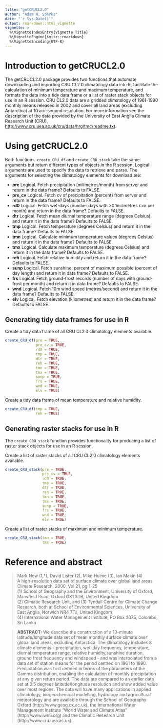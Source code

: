 ```yaml
---
title: "getCRUCL2.0"
author: "Adam H. Sparks"
date: "`r Sys.Date()`"
output: rmarkdown::html_vignette
vignette: >
  %\VignetteIndexEntry{Vignette Title}
  %\VignetteEngine{knitr::rmarkdown}
  %\VignetteEncoding{UTF-8}
---
```


# Introduction to getCRUCL2.0

The getCRUCL2.0 package provides two functions that automate downloading and
importing CRU CL2.0 climatology data into R, facilitate the calculation of
minimum temperature and maximum temperature, and formats the data into a tidy
data frame or a list of raster stack objects for use in an R session. CRU CL2.0
data are a gridded climatology of 1961-1990 monthly means released in 2002 and
cover all land areas (excluding Antarctica) at 10 arc-second resolution. For
more information see the description of the data provided by the University of
East Anglia Climate Research Unit (CRU),
<http://www.cru.uea.ac.uk/cru/data/hrg/tmc/readme.txt>.

# Using getCRUCL2.0
Both functions, `create_CRU_df` and `create_CRU_stack` take the same arguments
but return different types of objects in the R session. Logical arguments are
used to specify the data to retrieve and parse. The arguments for selecting the
climatology elements for download are:  

* **pre** Logical. Fetch precipitation (milimetres/month) from server and
return in the data frame? Defaults to FALSE.  
* **pre_cv** Logical. Fetch cv of precipitation (percent) from server and
return in the data frame? Defaults to FALSE.  
* **rd0** Logical. Fetch wet-days (number days with >0.1milimetres rain per
month) and return in the data frame? Defaults to FALSE.  
* **dtr** Logical. Fetch mean diurnal temperature range (degrees Celsius)
and return it in the data frame? Defaults to FALSE.  
* **tmp** Logical. Fetch temperature (degrees Celsius) and return it in the
data frame? Defaults to FALSE.  
* **tmn** Logical. Calculate minimum temperature values (degrees Celsius)
and return it in the data frame? Defaults to FALSE.  
* **tmx** Logical. Calculate maximum temperature (degrees Celsius) and return
it in the data frame? Defaults to FALSE.  
* **reh** Logical. Fetch relative humidity and return it in the data frame?
Defaults to FALSE.  
* **sunp** Logical. Fetch sunshine, percent of maximum possible (percent of
day length) and return it in data frame? Defaults to FALSE.  
* **frs** Logical. Fetch ground-frost records (number of days with ground-
frost per month) and return it in data frame? Defaults to FALSE.  
* **wnd** Logical. Fetch 10m wind speed (metres/second) and return it in the
data frame? Defaults to FALSE.  
* **elv** Logical. Fetch elevation (kilometres) and return it in the data
frame? Defaults to FALSE.  

## Generating tidy data frames for use in R
Create a tidy data frame of all CRU CL2.0 climatology elements available.

```r
create_CRU_df(pre = TRUE,
              pre_cv = TRUE,
              rd0 = TRUE,
              tmp = TRUE,
              dtr = TRUE,
              reh = TRUE,
              tmn = TRUE,
              tmx = TRUE,
              sunp = TRUE,
              frs = TRUE,
              wnd = TRUE,
              elv = TRUE)
```

Create a tidy data frame of mean temperature and relative humidity.
```r
create_CRU_df(tmp = TRUE,
              reh = TRUE)
```

## Generating raster stacks for use in R
The `create_CRU_stack` function provides functionality for producing a list of
[raster](https://CRAN.R-project.org/package=raster) stack objects for use in an
R session.

Create a list of raster stacks of all CRU CL2.0 climatology elements available.

```r
create_CRU_stack(pre = TRUE,
                 pre_cv = TRUE,
                 rd0 = TRUE,
                 tmp = TRUE,
                 dtr = TRUE,
                 reh = TRUE,
                 tmn = TRUE,
                 tmx = TRUE,
                 sunp = TRUE,
                 frs = TRUE,
                 wnd = TRUE,
                 elv = TRUE)
```

Create a list of raster stacks of maximum and minimum temperature.
```r
create_CRU_stack(tmn = TRUE,
                 tmx = TRUE)
```

# Reference and abstract

> Mark New (1,*), David Lister (2), Mike Hulme (3), Ian Makin (4)  
A high-resolution data set of surface climate over global land areas
Climate Research, 2000, Vol 21, pg 1-25  
(1) School of Geography and the Environment, University of Oxford, 
    Mansfield Road, Oxford OX1 3TB, United Kingdom  
(2) Climatic Research Unit, and (3) Tyndall Centre for Climate Change Research,
    both at School of Environmental Sciences, University of East Anglia,
    Norwich NR4 7TJ, United Kingdom  
(4) International Water Management Institute, PO Box 2075, Colombo, Sri Lanka

> **ABSTRACT:** We describe the construction of a 10-minute latitude/longitude data
set of mean monthly surface climate over global land areas, excluding Antarctica.
The climatology includes 8 climate elements - precipitation, wet-day frequency,
temperature, diurnal temperature range, relative humidity,sunshine duration,
ground frost frequency and windspeed - and was interpolated from a data set
of station means for the period centred on 1961 to 1990. Precipitation was first
defined in terms of the parameters of the Gamma distribution, enabling the 
calculation of monthly precipitation at any given return period. The data are
compared to an earlier data set at 0.5 degrees latitude/longitude resolution and
show added value over most regions. The data will have many applications in
applied climatology, biogeochemical modelling, hydrology and agricultural
meteorology and are available through the School of Geography Oxford 
(http://www.geog.ox.ac.uk), the International Water Management Institute
"World Water and Climate Atlas" (http://www.iwmi.org) and the Climatic
Research Unit (http://www.cru.uea.ac.uk).



